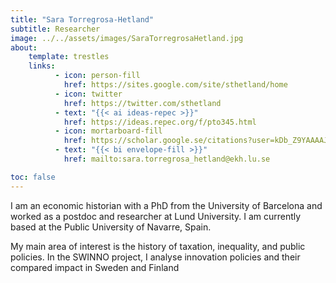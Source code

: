 ```yaml
---
title: "Sara Torregrosa-Hetland"
subtitle: Researcher
image: ../../assets/images/SaraTorregrosaHetland.jpg
about:
    template: trestles
    links:
          - icon: person-fill
            href: https://sites.google.com/site/sthetland/home
          - icon: twitter
            href: https://twitter.com/sthetland
          - text: "{{< ai ideas-repec >}}"
            href: https://ideas.repec.org/f/pto345.html
          - icon: mortarboard-fill
            href: https://scholar.google.se/citations?user=kDb_Z9YAAAAJ&hl=en
          - text: "{{< bi envelope-fill >}}"
            href: mailto:sara.torregrosa_hetland@ekh.lu.se

toc: false
---
```


I am an economic historian with a PhD from the University of Barcelona and worked as a postdoc and researcher at Lund University. I am currently based at the Public University of Navarre, Spain.

My main area of interest is the history of taxation, inequality, and public policies. In the  SWINNO project, I analyse innovation policies and their compared impact in Sweden and Finland
